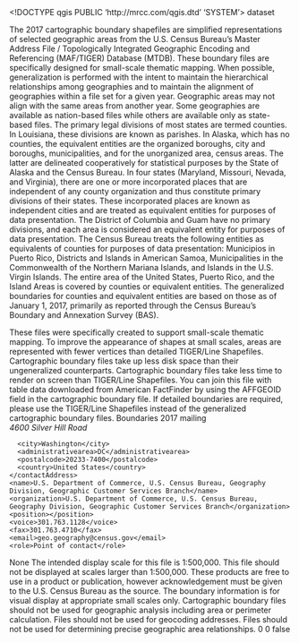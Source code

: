 <!DOCTYPE qgis PUBLIC 'http://mrcc.com/qgis.dtd' 'SYSTEM'>
<qgis version="3.20.3-Odense">
  <identifier></identifier>
  <parentidentifier></parentidentifier>
  <language></language>
  <type>dataset</type>
  <title></title>
  <abstract>The 2017 cartographic boundary shapefiles are simplified representations of selected geographic areas from the U.S. Census Bureau's Master Address File / Topologically Integrated Geographic Encoding and Referencing (MAF/TIGER) Database (MTDB). These boundary files are specifically designed for small-scale thematic mapping. When possible, generalization is performed with the intent to maintain the hierarchical relationships among geographies and to maintain the alignment of geographies within a file set for a given year. Geographic areas may not align with the same areas from another year. Some geographies are available as nation-based files while others are available only as state-based files. The primary legal divisions of most states are termed counties. In Louisiana, these divisions are known as parishes. In Alaska, which has no counties, the equivalent entities are the organized boroughs, city and boroughs, municipalities, and for the unorganized area, census areas. The latter are delineated cooperatively for statistical purposes by the State of Alaska and the Census Bureau. In four states (Maryland, Missouri, Nevada, and Virginia), there are one or more incorporated places that are independent of any county organization and thus constitute primary divisions of their states. These incorporated places are known as independent cities and are treated as equivalent entities for purposes of data presentation. The District of Columbia and Guam have no primary divisions, and each area is considered an equivalent entity for purposes of data presentation. The Census Bureau treats the following entities as equivalents of counties for purposes of data presentation: Municipios in Puerto Rico, Districts and Islands in American Samoa, Municipalities in the Commonwealth of the Northern Mariana Islands, and Islands in the U.S. Virgin Islands. The entire area of the United States, Puerto Rico, and the Island Areas is covered by counties or equivalent entities. The generalized boundaries for counties and equivalent entities are based on those as of January 1, 2017, primarily as reported through the Census Bureau's Boundary and Annexation Survey (BAS).

These files were specifically created to support small-scale thematic mapping. To improve the appearance of shapes at small scales, areas are represented with fewer vertices than detailed TIGER/Line Shapefiles. Cartographic boundary files take up less disk space than their ungeneralized counterparts. Cartographic boundary files take less time to render on screen than TIGER/Line Shapefiles. You can join this file with table data downloaded from American FactFinder by using the AFFGEOID field in the cartographic boundary file. If detailed boundaries are required, please use the TIGER/Line Shapefiles instead of the generalized cartographic boundary files.</abstract>
  <keywords vocabulary="gmd:topicCategory">
    <keyword>Boundaries</keyword>
    <keyword>2017</keyword>
  </keywords>
  <contact>
    <contactAddress>
      <type>mailing</type>
      <address>4600 Silver Hill Road</address>
      <city>Washington</city>
      <administrativearea>DC</administrativearea>
      <postalcode>20233-7400</postalcode>
      <country>United States</country>
    </contactAddress>
    <name>U.S. Department of Commerce, U.S. Census Bureau, Geography Division, Geographic Customer Services Branch</name>
    <organization>U.S. Department of Commerce, U.S. Census Bureau, Geography Division, Geographic Customer Services Branch</organization>
    <position></position>
    <voice>301.763.1128</voice>
    <fax>301.763.4710</fax>
    <email>geo.geography@census.gov</email>
    <role>Point of contact</role>
  </contact>
  <links/>
  <fees></fees>
  <constraints type="Access">None</constraints>
  <rights>The intended display scale for this file is 1:500,000. This file should not be displayed at scales larger than 1:500,000. These products are free to use in a product or publication, however acknowledgement must be given to the U.S. Census Bureau as the source. The boundary information is for visual display at appropriate small scales only. Cartographic boundary files should not be used for geographic analysis including area or perimeter calculation. Files should not be used for geocoding addresses. Files should not be used for determining precise geographic area relationships. </rights>
  <encoding></encoding>
  <crs>
    <spatialrefsys>
      <wkt></wkt>
      <proj4></proj4>
      <srsid>0</srsid>
      <srid>0</srid>
      <authid></authid>
      <description></description>
      <projectionacronym></projectionacronym>
      <ellipsoidacronym></ellipsoidacronym>
      <geographicflag>false</geographicflag>
    </spatialrefsys>
  </crs>
  <extent/>
</qgis>
